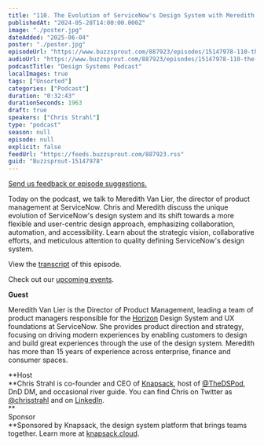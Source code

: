 ```yaml
---
title: "110. The Evolution of ServiceNow's Design System with Meredith Van Lier"
publishedAt: "2024-05-28T14:00:00.000Z"
image: "./poster.jpg"
dateAdded: "2025-06-04"
poster: "./poster.jpg"
episodeUrl: "https://www.buzzsprout.com/887923/episodes/15147978-110-the-evolution-of-servicenow-s-design-system-with-meredith-van-lier.mp3"
audioUrl: "https://www.buzzsprout.com/887923/episodes/15147978-110-the-evolution-of-servicenow-s-design-system-with-meredith-van-lier.mp3"
podcastTitle: "Design Systems Podcast"
localImages: true
tags: ["Unsorted"]
categories: ["Podcast"]
duration: "0:32:43"
durationSeconds: 1963
draft: true
speakers: ["Chris Strahl"]
type: "podcast"
season: null
episode: null
explicit: false
feedUrl: "https://feeds.buzzsprout.com/887923.rss"
guid: "Buzzsprout-15147978"
---
```

[Send us feedback or episode suggestions.](https://www.buzzsprout.com/twilio/text_messages/887923/open_sms)

Today on the podcast, we talk to Meredith Van Lier, the director of product management at ServiceNow. Chris and Meredith discuss the unique evolution of ServiceNow's design system and its shift towards a more flexible and user-centric design approach, emphasizing collaboration, automation, and accessibility. Learn about the strategic vision, collaborative efforts, and meticulous attention to quality defining ServiceNow's design system.

View the [transcript](https://docs.google.com/document/d/1v3BLAmWkkMdhJQK3syrBcS6CU_tqsgyouAJDItJgRd4/edit?usp=sharing) of this episode.

Check out our [upcoming events](https://www.knapsack.cloud/events).  

**Guest**

Meredith Van Lier is the Director of Product Management, leading a team of product managers responsible for the [Horizon](http://horizon.servicenow.com/) Design System and UX foundations at ServiceNow. She provides product direction and strategy, focusing on driving modern experiences by enabling customers to design and build great experiences through the use of the design system. Meredith has more than 15 years of experience across enterprise, finance and consumer spaces.

**Host  
**Chris Strahl is co-founder and CEO of [Knapsack](https://www.knapsack.cloud/), host of [@TheDSPod](https://twitter.com/thedspod), DnD DM, and occasional river guide. You can find Chris on Twitter as [@chrisstrahl](https://twitter.com/chrisstrahl) and on [LinkedIn](https://www.linkedin.com/in/chrisstrahl/).  
**  
Sponsor  
**Sponsored by Knapsack, the design system platform that brings teams together. Learn more at [knapsack.cloud](https://www.knapsack.cloud/?utm_source=podcast).
